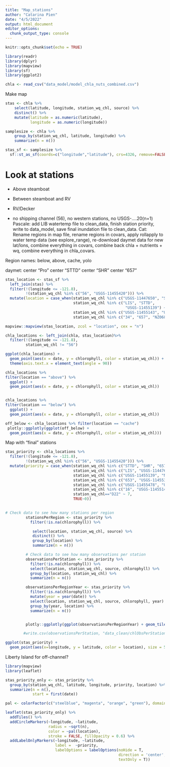 ```yaml
---
title: "Map_stations"
author: "Catarina Pien"
date: "4/5/2022"
output: html_document
editor_options: 
  chunk_output_type: console
---
```


```r
knitr::opts_chunk$set(echo = TRUE)
```

```r
library(readr)
library(dplyr)
library(mapview)
library(sf)
library(ggplot2)
```

```r
chla <- read_csv("data_model/model_chla_nuts_combined.csv")
```

Make map  
```r
stas <- chla %>%
    select(latitude, longitude, station_wq_chl, source) %>%
    distinct() %>%
    mutate(latitude = as.numeric(latitude),
           longitude = as.numeric(longitude))

samplesize <- chla %>%
    group_by(station_wq_chl, latitude, longitude) %>%
    summarize(n = n())

stas_sf <- samplesize %>%
  sf::st_as_sf(coords=c("longitude","latitude"), crs=4326, remove=FALSE)


```



# Look at stations
* Above steamboat
* Between steamboat and RV
* RV/Decker

* no shipping channel (56), no western stations, no USGS-....20(n=1)
Pascale: add LIB watertemp file to clean_data, finish station priority, write to data_model, save final inundation file to clean_data. 
Cat: Rename regions in map file, rename regions in covars, apply rollapply to water temp data (see explore_range), re-download daymet data for new lat/lons, combine everything in covars, combine back chla + nutrients + wq, combine everything in chla_covars.


Region names: below, above, cache, yolo

daymet: 
center "Pro"
center "STTD"
center "SHR"
center "657"
```r
stas_location <- stas_sf %>%
  left_join(stas) %>%
  filter(!(longitude <= -121.8),
         !(station_wq_chl %in% c("56", "USGS-11455420"))) %>%
  mutate(location = case_when(station_wq_chl %in% c("USGS-11447650", "SHR") ~"above",
                              station_wq_chl %in% c("LIS", "STTD", 
                                                     "USGS-11455139") ~ "yolo",
                              station_wq_chl %in% c("USGS-11455143", "USGS-382006121401601", "USGS-382010121402301", "USGS-11455146", "USGS-11455276", "USGS-11455166", "USGS-381424121405601", "USGS-11455315", "USGS-11455385", "USGS-11455350", "44", "USGS-11455167", "Pro", "USGS-11455140") ~"cache",
                              station_wq_chl %in% c("34", "657", "NZ068", "653", "USGS-11455478", "16", "D22") ~ "below"))

mapview::mapview(stas_location, zcol = "location", cex = "n")
```

```r
chla_locations <- left_join(chla, stas_location)%>%
  filter(!(longitude <= -121.8),
         station_wq_chl != "56")
```

```r
ggplot(chla_locations) +
  geom_point(aes(x = date, y = chlorophyll, color = station_wq_chl)) + facet_wrap(~location, scales = "free", nrow = 5) +
  theme(axis.text.x = element_text(angle = 90))

chla_locations %>%
filter(location == "above") %>%
  ggplot() +
  geom_point(aes(x = date, y = chlorophyll, color = station_wq_chl))


chla_locations %>%
filter(location == "below") %>%
  ggplot() +
  geom_point(aes(x = date, y = chlorophyll, color = station_wq_chl))

off_below <- chla_locations %>% filter(location == "cache") 
 plotly::ggplotly(ggplot(off_below) +
  geom_point(aes(x = date, y = chlorophyll, color = station_wq_chl)))
```

Map with "final" stations
```r
stas_priority <- chla_locations %>%
  filter(!(longitude <= -121.8),
         !(station_wq_chl %in% c("56", "USGS-11455420"))) %>%
  mutate(priority = case_when(station_wq_chl %in% c("STTD", "SHR", "657", "Pro") ~ 1,
                              station_wq_chl %in% c("LIS", "USGS-11447650", "34", "USGS-11455315")~2,
                              station_wq_chl %in% c("USGS-11455139", "NZ068", "44") ~ 3,
                              station_wq_chl %in% c("653", "USGS-11455350") ~ 4,
                              station_wq_chl %in% c("USGS-11455478", "USGS-382006121401601") ~ 5,
                              station_wq_chl %in% c("16", "USGS-11455143") ~ 6,
                              station_wq_chl=="D22" ~ 7,
                              TRUE~0))
  
```

```r
# Check data to see how many stations per region
         stationsPerRegion <- stas_priority %>%
           filter(!is.na(chlorophyll)) %>%

            select(location, station_wq_chl, source) %>%
            distinct() %>%
            group_by(location) %>%
            summarize(n = n())

         # Check data to see how many observations per station
         observationsPerStation <- stas_priority %>%
           filter(!is.na(chlorophyll)) %>%
           select(location, station_wq_chl, source, chlorophyll) %>%
           group_by(location, station_wq_chl) %>%
           summarize(n = n())

         observationsPerRegionYear <- stas_priority %>%
           filter(!is.na(chlorophyll)) %>%
           mutate(year = year(date)) %>%
           select(location, station_wq_chl, source, chlorophyll, year) %>%
           group_by(year, location) %>%
           summarize(n = n())


         plotly::ggplotly(ggplot(observationsPerRegionYear) + geom_tile(aes(year, location, fill = n)) + viridis::scale_fill_viridis())

        #write.csv(observationsPerStation, "data_clean/chlObsPerStation.csv", row.names = FALSE)
```

```r
ggplot(stas_priority) + 
  geom_point(aes(x=longitude, y = latitude, color = location), size = 5) + geom_text(aes(longitude, latitude, label = priority))
```

Liberty Island for off-channel?
```r
library(mapview)
library(leaflet)

stas_priority_only <- stas_priority %>%
  group_by(station_wq_chl, latitude, longitude, priority, location) %>%
  summarize(n = n(),
            start = first(date))

pal <- colorFactor(c("steelblue", "magenta", "orange", "green"), domain = c("main_below", "main_above", "yolo", "off_channel_below"))

leaflet(stas_priority_only) %>%
  addTiles() %>%
  addCircleMarkers(~longitude, ~latitude, 
                   radius = ~sqrt(n),
                   color = ~pal(location),
                   stroke = FALSE, fillOpacity = 0.6) %>%
  addLabelOnlyMarkers(~longitude, ~latitude,
                      label =  ~priority, 
                      labelOptions = labelOptions(noHide = T,
                                                  direction = 'center',
                                                  textOnly = T))
```
